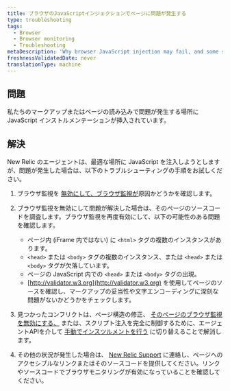 ```yaml
---
title: ブラウザのJavaScriptインジェクションでページに問題が発生する
type: troubleshooting
tags:
  - Browser
  - Browser monitoring
  - Troubleshooting
metaDescription: 'Why browser JavaScript injection may fail, and some suggested solutions.'
freshnessValidatedDate: never
translationType: machine
---
```


## 問題

私たちの<InlinePopover type="browser"/>マークアップまたはページの読み込みで問題が発生する場所に JavaScript インストルメンテーションが挿入されています。

## 解決

New Relic のエージェントは、最適な場所に JavaScript を注入しようとしますが、問題が発生した場合は、以下のトラブルシューティングの手順をお試しください。

1. ブラウザ監視を [無効にして、ブラウザ監視が](/docs/browser/new-relic-browser/installation/disable-browser-monitoring/)原因かどうかを確認します。

2. ブラウザ監視を無効にして問題が解決した場合は、そのページのソースコードを調査します。ブラウザ監視を再度有効にして、以下の可能性のある問題を確認します。

   * ページ内 (iFrame 内ではない) に `<html>` タグの複数のインスタンスがあります。
   * `<head>` または `<body>` タグの複数のインスタンス、または `<head>` または `<body>` タグが欠落しています。
   * ページの JavaScript 内での `<head>` または `<body>` タグの出現。
   * [http://validator.w3.org](http://validator.w3.org) を使用してページのソースを確認し、マークアップの妥当性や文字エンコーディングに深刻な問題がないかどうかをチェックします。

3. 見つかったコンフリクトは、ページ構造の修正、 [そのページのブラウザ監視を無効にする、](/docs/browser/new-relic-browser/installation-configuration/disable-browser-monitoring-specific-pages) または、スクリプト注入を完全に制御するために、エージェントAPIを介して [手動でインスツルメントを行う](/docs/browser/new-relic-browser/installation-configuration/browser-settings-ui-options-browser-monitoring#agent-instrumentation) に切り替えることで解消します。

4. その他の状況が発生した場合は、 [New Relic Support](https://support.newrelic.com/) に連絡し、ページへのアクセシブルなリンクまたはそのソースコードを提供してください。リンクやソースコードでブラウザモニタリングが有効になっていることを確認してください。
